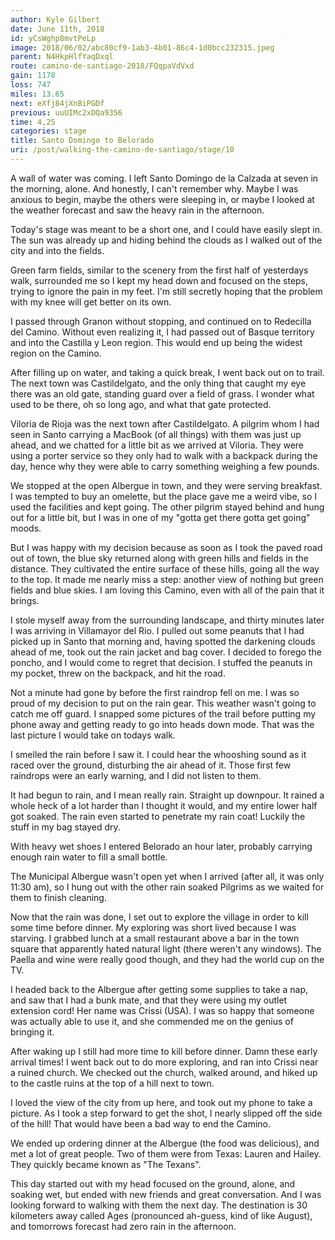 ```yaml
---
author: Kyle Gilbert
date: June 11th, 2018
id: yCsWghp8mvtPeLp
image: 2018/06/02/abc80cf9-1ab3-4b01-86c4-1d0bcc232315.jpeg
parent: N4HkpHlfYaqDxql
route: camino-de-santiago-2018/FQqpaVdVxd
gain: 1178
loss: 747
miles: 13.65
next: eXfj84jXnBiPGDf
previous: uuUIMc2xDQa9356
time: 4,25
categories: stage
title: Santo Domingo to Belorado
uri: /post/walking-the-camino-de-santiago/stage/10
---
```


<Stats />

<Route />

A wall of water was coming. I left Santo Domingo de la Calzada at seven in the
morning, alone. And honestly, I can't remember why. Maybe I was anxious to begin,
maybe the others were sleeping in, or maybe I looked at the weather forecast
and saw the heavy rain in the afternoon.

Today's stage was meant to be a short one, and I could have easily slept in. The
sun was already up and hiding behind the clouds as I walked out of the city and
into the fields.

Green farm fields, similar to the scenery from the first half of yesterdays
walk, surrounded me so I kept my head down and focused on the steps, trying to
ignore the pain in my feet. I'm still secretly hoping that the problem with my
knee will get better on its own.

I passed through Granon without stopping, and continued on to Redecilla del
Camino. Without even realizing it, I had passed out of Basque territory and
into the Castilla y Leon region. This would end up being the widest region on
the Camino.

After filling up on water, and taking a quick break, I went back out on to
trail. The next town was Castildelgato, and the only thing that caught my eye
there was an old gate, standing guard over a field of grass. I wonder what used
to be there, oh so long ago, and what that gate protected.

Viloria de Rioja was the next town after Castildelgato. A pilgrim whom I had
seen in Santo carrying a MacBook (of all things) with them was just up ahead,
and we chatted for a little bit as we arrived at Viloria. They were using a
porter service so they only had to walk with a backpack during the day, hence
why they were able to carry something weighing a few pounds.

We stopped at the open Albergue in town, and they were serving breakfast. I was
tempted to buy an omelette, but the place gave me a weird vibe, so I used the
facilities and kept going. The other pilgrim stayed behind and hung out for a
little bit, but I was in one of my "gotta get there gotta get going" moods.

But I was happy with my decision because as soon as I took the paved road out of
town, the blue sky returned along with green hills and fields in the distance.
They cultivated the entire surface of these hills, going all the way to the
top. It made me nearly miss a step: another view of nothing but green fields
and blue skies. I am loving this Camino, even with all of the pain that it
brings.

I stole myself away from the surrounding landscape, and thirty minutes later I
was arriving in Villamayor del Rio. I pulled out some peanuts that I had picked
up in Santo that morning and, having spotted the darkening clouds ahead of me,
took out the rain jacket and bag cover. I decided to forego the poncho, and I
would come to regret that decision. I stuffed the peanuts in my pocket, threw
on the backpack, and hit the road.

Not a minute had gone by before the first raindrop fell on me. I was so proud of
my decision to put on the rain gear. This weather wasn't going to catch me off
guard. I snapped some pictures of the trail before putting my phone away and
getting ready to go into heads down mode. That was the last picture I would
take on todays walk.

I smelled the rain before I saw it. I could hear the whooshing sound as it raced
over the ground, disturbing the air ahead of it. Those first few raindrops were
an early warning, and I did not listen to them.

It had begun to rain, and I mean really rain. Straight up downpour. It rained a
whole heck of a lot harder than I thought it would, and my entire lower half
got soaked. The rain even started to penetrate my rain coat! Luckily the stuff
in my bag stayed dry.

With heavy wet shoes I entered Belorado an hour later, probably carrying enough
rain water to fill a small bottle.

The Municipal Albergue wasn't open yet when I arrived (after all, it was only
11:30 am), so I hung out with the other rain soaked Pilgrims as we waited for
them to finish cleaning.

Now that the rain was done, I set out to explore the village in order to kill
some time before dinner. My exploring was short lived because I was starving. I
grabbed lunch at a small restaurant above a bar in the town square that
apparently hated natural light (there weren't any windows). The Paella and wine
were really good though, and they had the world cup on the TV.

I headed back to the Albergue after getting some supplies to take a nap, and saw
that I had a bunk mate, and that they were using my outlet extension cord! Her
name was Crissi (USA). I was so happy that someone was actually able to use it,
and she commended me on the genius of bringing it.

After waking up I still had more time to kill before dinner. Damn these early
arrival times! I went back out to do more exploring, and ran into Crissi near a
ruined church. We checked out the church, walked around, and hiked up to the
castle ruins at the top of a hill next to town.

I loved the view of the city from up here, and took out my phone to take a
picture. As I took a step forward to get the shot, I nearly slipped off the
side of the hill! That would have been a bad way to end the Camino.

We ended up ordering dinner at the Albergue (the food was delicious), and met a
lot of great people. Two of them were from Texas: Lauren and Hailey. They
quickly became known as "The Texans".

This day started out with my head focused on the ground, alone, and soaking wet,
but ended with new friends and great conversation. And I was looking forward to
walking with them the next day. The destination is 30 kilometers away called
Ages (pronounced ah-guess, kind of like August), and tomorrows forecast had
zero rain in the afternoon.

